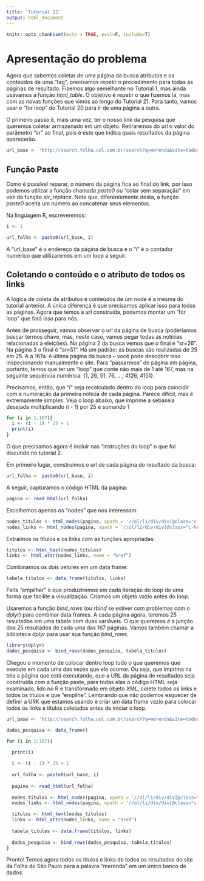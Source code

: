 ```yaml
---
title: 'Tutorial 22'
output: html_document
---
```


```r
knitr::opts_chunk$set(echo = TRUE, eval=F, include=T)
```

# Apresentação do problema

Agora que sabemos coletar de uma página da busca atributos e os conteúdos de uma "tag", precisamos repetir o procedimento para todas as páginas de resultado.  Fizemos algo semelhante no Tutorial 1, mas ainda usávamos a função _html\_table_. O objetivo é repetir o que fizemos lá, mas com as novas funções que vimos ao longo do Tutorial 21. Para tanto, vamos usar o "for loop" do Tutorial 20 para ir de uma página a outra.

O primeiro passo é, mais uma vez, ter o nosso link da pesquisa que queremos coletar armazenado em um objeto.  Retiraremos do url o valor do parâmetro "sr" ao final, pois é este que indica quais resultados da página aparecerão.

```r
url_base <- 'http://search.folha.uol.com.br/search?q=merenda&site=todos&results_count=3769&search_time=0.033&url=http%3A%2F%2Fsearch.folha.uol.com.br%2Fsearch%3Fq%3Dmerenda%26site%3Dtodos&sr='
```

## Função Paste

Como é possível reparar, o número da página fica ao final do link, por isso podemos utilizar a função chamada _paste0_ ou "colar sem separação" em vez da função _str\_replace_. Note que, diferentemente desta, a função _paste0_ aceita um número ao concatenar seus elementos.

Na linguagem R, escreveremos:

```r
i <- 1

url_folha <- paste0(url_base, i)
```

A "url_base" é o endereço da página de busca e o "i" é o contador numérico que utilizaremos em um loop a seguir.

## Coletando o conteúdo e o atributo de todos os links

A lógica de coleta de atributos e conteúdos de um node é a mesma do tutorial anterior. A única diferença é que precisamos aplicar isso para todas as páginas. Agora que temos a url construída, podemos montar um "for loop" que fará isso para nós.

Antes de prosseguir, vamos observar o url da página de busca (poderíamos buscar termos chave, mas, neste caso, vamos pegar todas as notícias relacionadas a eleições). Na página 2 da busca vemos que o final é "sr=26". Na página 3 o final é "sr=51". Há um padrão: as buscas são realizadas de 25 em 25. A a 167a. é última página da busca -- você pode descobrir isso inspecionando manualmente o site. Para "passarmos" de página em página, portanto, temos que ter um "loop" que conte não mais de 1 até 167, mas na seguinte sequência numérica: {1, 26, 51, 76, ..., 4126, 4151}.

Precisamos, então, que "i" seja recalculado dentro do loop para coincidir com a numeração da primeira notícia de cada página. Parece difícil, mas é extremamente simples. Veja o loop abaixo, que imprime a sebaseia desejada multiplicando (i - 1) por 25 e somando 1


```r
for (i in 1:167){
  i <- (i - 1) * 25 + 1
  print(i)
}
```

O que precisamos agora é incluir nas "instruções do loop" o que foi discutido no tutorial 2. 

Em primeiro lugar, construímos o url de cada página do resultado da busca:

```r
url_folha <- paste0(url_base, i)
```

A seguir, capturamos o código HTML da página:

```r
pagina <- read_html(url_folha)
```

Escolhemos apenas os "nodes" que nos interessam:

```r
nodes_titulos <- html_nodes(pagina, xpath = '//ol/li/div/div[@class="c-headline__content"]/a/h2')
nodes_links <- html_nodes(pagina, xpath = '//ol/li/div/div[@class="c-headline__content"]/a')
```

Extraímos os títulos e os links com as funções apropriadas:

```r
titulos <- html_text(nodes_titulos)
links <- html_attr(nodes_links, name = "href")
```

Combinamos os dois vetores em um data frame:

```r
tabela_titulos <- data.frame(titulos, links)
```

Falta "empilhar" o que produziremos em cada iteração do loop de uma forma que facilite a visualização. Criamos um objeto vazio antes do loop. 

Usaremos a função _bind\_rows_ (ou _rbind_ se estiver com problemas com o _dplyr_) para combinar data frames. A cada página agora, teremos 25 resultados em uma tabela com duas variáveis. O que queremos é a junção dos 25 resultados de cada uma das 167 páginas. Vamos também chamar a biblioteca _dplyr_ para usar sua função _bind\_rows_.

```r
library(dplyr)
dados_pesquisa <- bind_rows(dados_pesquisa, tabela_titulos)
```

Chegou o momento de colocar dentro loop tudo o que queremos que execute em cada uma das vezes que ele ocorrer. Ou seja, que imprima na tela a página que está executando, que a URL da página de resultados seja construída com a função paste, para todas elas o código HTML seja examinado, lido no R e transformado em objeto XML, colete todos os links e todos os títulos e que "empilhe". Lembrando que não podemos esquecer de definir a URK que estamos usando e criar um data frame vazio para colocar todos os links e títulos coletados antes de iniciar o loop.

```r
url_base <- 'http://search.folha.uol.com.br/search?q=merenda&site=todos&results_count=3769&search_time=0.033&url=http%3A%2F%2Fsearch.folha.uol.com.br%2Fsearch%3Fq%3Dmerenda%26site%3Dtodos&sr='

dados_pesquisa <- data_frame()

for (i in 1:167){
  
  print(i)

  i <- (i - 1) * 25 + 1
  
  url_folha <- paste0(url_base, i)
  
  pagina <- read_html(url_folha)
  
  nodes_titulos <- html_nodes(pagina, xpath = '//ol/li/div/div[@class="c-headline__content"]/a/h2')
  nodes_links <- html_nodes(pagina, xpath = '//ol/li/div/div[@class="c-headline__content"]/a')

  titulos <- html_text(nodes_titulos)
  links <- html_attr(nodes_links, name = "href")
 
  tabela_titulos <- data.frame(titulos, links)
  
  dados_pesquisa <- bind_rows(dados_pesquisa, tabela_titulos)
}

```

Pronto! Temos agora todos os títulos e links de todos os resultados do site da Folha de São Paulo para a palavra "merenda" em um único banco de dados.

